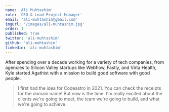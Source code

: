```yaml
---
name: 'Ali Muhtashim'
role: 'CEO & Lead Project Manager'
email: 'ali-muhtashim@gmail.com'
imgUrl: '/images/ali-muhtashim.jpg'
order: 1
published: true
twitter: 'ali-muhtashim'
github: 'ali-muhtashim'
linkedin: 'ali-muhtashim'
---
```


After spending over a decade working for a variety of tech companies, from agencies to Silicon Valley startups like Webflow, Fastly, and Virta Health, Kyle started Agathist with a mission to build good software with good people.

> I first had the idea for Codeastro in 2021. You can check the receipts for the domain name! But now is the time. I'm really excited about the clients we're going to meet, the team we're going to build, and what we're going to achieve.
